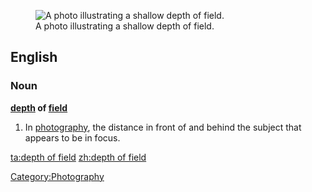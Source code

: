 {{wikipedia}}
[[Image:DOF-ShallowDepthofField.jpg|thumb|right|A photo illustrating a shallow depth of field.]]
==English==

===Noun===
'''[[depth]] of [[field]]'''

# In [[photography]], the distance in front of and behind the subject that appears to be in focus.

[[Category:Photography]]

[[ta:depth of field]]
[[zh:depth of field]]